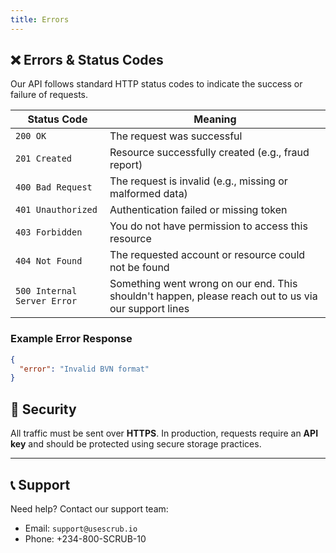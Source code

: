 ```yaml
---
title: Errors
---
```


## ❌ **Errors & Status Codes**

Our API follows standard HTTP status codes to indicate the success or failure of requests.

| Status Code                 | Meaning                                                                                              |
| --------------------------- | ---------------------------------------------------------------------------------------------------- |
| `200 OK`                    | The request was successful                                                                           |
| `201 Created`               | Resource successfully created (e.g., fraud report)                                                   |
| `400 Bad Request`           | The request is invalid (e.g., missing or malformed data)                                             |
| `401 Unauthorized`          | Authentication failed or missing token                                                               |
| `403 Forbidden`             | You do not have permission to access this resource                                                   |
| `404 Not Found`             | The requested account or resource could not be found                                                 |
| `500 Internal Server Error` | Something went wrong on our end. This shouldn't happen, please reach out to us via our support lines |

### Example Error Response

```json
{
  "error": "Invalid BVN format"
}
```

## 🔐 **Security**

All traffic must be sent over **HTTPS**. In production, requests require an **API key** and should be protected using secure storage practices.

---

## 📞 **Support**

Need help? Contact our support team:

- Email: `support@usescrub.io`
- Phone: +234-800-SCRUB-10
